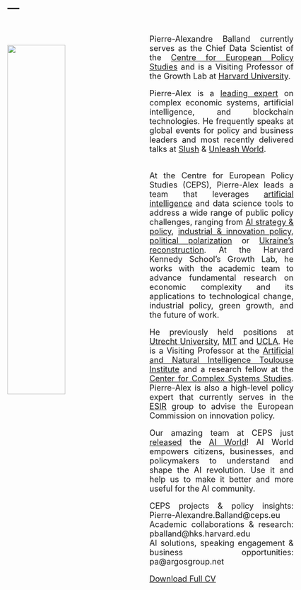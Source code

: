 ---
---

<link rel="stylesheet" href="styles.css" type="text/css">

<img src="images/pierre-alexandre-balland-full.jpg" style="width:45%; border:0px solid; margin-right: 30px ; margin-top: 45px; margin-bottom: 20px" align="left">

<style>
body {
text-align: justify; font-size: 18px;}
</style>

<br>
Pierre-Alexandre Balland currently serves as the Chief Data Scientist of the [Centre for European Policy Studies](https://www.ceps.eu/ceps-staff/pierre-alexandre-balland/) and is a Visiting Professor of the Growth Lab at [Harvard University](https://growthlab.hks.harvard.edu/people/pierre-alexandre-balland). 

Pierre-Alex is a [leading expert](https://scholar.google.com/citations?user=ORZg_McAAAAJ&hl=en&oi=ao) on complex economic systems, artificial intelligence, and blockchain technologies. He frequently speaks at global events for policy and business leaders and most recently delivered talks at [Slush](https://slush.org/speakers/pierre-alexandre-balland-chief-data-scientist-ceps/) & [Unleash World](https://www.unleash.ai/unleashworld/speakers/pierre-alexandre-balland-2/). 

<br>
At the Centre for European Policy Studies (CEPS), Pierre-Alex leads a team that leverages [artificial intelligence](https://aiworld.eu/) and data science tools to address a wide range of public policy challenges, ranging from [AI strategy & policy](https://www.ceps.eu/ceps-publications/forge-ahead-or-fall-behind/), [industrial & innovation policy](https://commission.europa.eu/document/download/ec1409c1-d4b4-4882-8bdd-3519f86bbb92_en?filename=The%20future%20of%20European%20competitiveness_%20In-depth%20analysis%20and%20recommendations_0.pdf), [political polarization](https://www.ceps.eu/in-french-legislative-elections-the-far-right-will-probably-fall-short/) or [Ukraine's reconstruction](https://www.ceps.eu/ukraine-isnt-a-financial-burden-but-an-opportunity-for-the-eus-digital-transition/). At the Harvard Kennedy School's Growth Lab, he works with the academic team to advance fundamental research on economic complexity and its applications to technological change, industrial policy, green growth, and the future of work. 

He previously held positions at [Utrecht University](https://www.uu.nl/staff/PMABalland/Profile), [MIT](https://www.media.mit.edu/people/balland/overview/) and  [UCLA](https://www.ucla.edu/). He is a Visiting Professor at the [Artificial and Natural Intelligence Toulouse Institute](https://en.univ-toulouse.fr/aniti) and a research fellow at the [Center for Complex Systems Studies](https://www.uu.nl/en/research/centre-for-complex-systems-studies-ccss). Pierre-Alex is also a high-level policy expert that  currently serves in the [ESIR](https://ec.europa.eu/info/research-and-innovation/strategy/support-policy-making/support-eu-research-and-innovation-policy-making/esir_en) group to advise the European Commission on innovation policy. 

Our amazing team at CEPS just [released](https://www.ceps.eu/ceps-news/welcome-to-ai-world-your-gateway-to-the-ai-revolution/) the [AI World](http://aiworld.eu)! AI World empowers citizens, businesses, and policymakers to understand and shape the AI revolution. Use it and help us to make it better and more useful for the AI community.   

CEPS projects & policy insights: Pierre-Alexandre.Balland@ceps.eu     
Academic collaborations & research: pballand@hks.harvard.edu   
AI solutions, speaking engagement & business opportunities: pa@argosgroup.net     

[Download Full CV](https://www.paballand.com/cv.pdf) 

